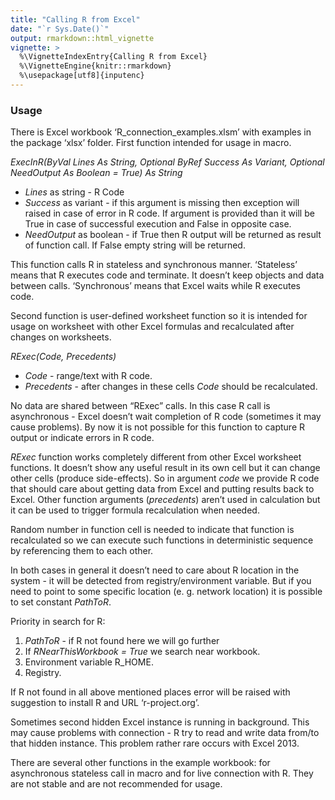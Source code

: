---
title: "Calling R from Excel"
date: "`r Sys.Date()`"
output: rmarkdown::html_vignette
vignette: >
  %\VignetteIndexEntry{Calling R from Excel}
  %\VignetteEngine{knitr::rmarkdown}
  %\usepackage[utf8]{inputenc}
---

### Usage

There is Excel workbook 'R_connection_examples.xlsm' with examples in the package 'xlsx' folder.
First function intended for usage in macro. 

*ExecInR(ByVal Lines As String, Optional ByRef Success As Variant, Optional NeedOutput As Boolean = True) As String*

- *Lines* as string - R Code
- *Success* as variant - if this argument is missing then exception will raised in case of error in R code. If argument is provided than it will be True in case of successful execution and False in opposite case.
- *NeedOutput* as boolean - if True then R output will be returned as result of function call. If False empty string will be returned.

This function calls R in stateless and synchronous manner.
'Stateless' means that R executes code and terminate. It doesn't keep objects and data between calls. 'Synchronous' means that Excel waits while R executes code.

Second function is user-defined worksheet function so it is intended for usage on worksheet with other Excel formulas and recalculated after changes on worksheets.

*RExec(Code, Precedents)*

- *Code* - range/text with R code.
- *Precedents* - after changes in these cells *Code* should be recalculated.

No data are shared between "RExec" calls. In this case R call is asynchronous - Excel doesn't wait completion of R code (sometimes it may cause problems). By now it is not possible for this function to capture R output or indicate errors in R code.

*RExec* function works completely different from other Excel worksheet functions. It doesn't show any useful result in its own cell but it can change other cells (produce side-effects). So in argument *code* we provide R code that should care about getting data from Excel and putting results back to Excel. Other function arguments (*precedents*) aren't used in calculation but it can be used to trigger formula recalculation when needed. 

Random number in function cell is needed to indicate that function is recalculated so we can execute such functions in deterministic sequence by referencing them to each other.

In both cases in general it doesn't need to care about R location in the system - it will be detected from registry/environment variable. 
But if you need to point to some specific location (e. g. network location) it is possible to set constant *PathToR*.

Priority in search for R:

1. *PathToR* - if R not found here we will go further
2. If *RNearThisWorkbook = True* we search near workbook.
3. Environment variable R_HOME.
4. Registry.

If R not found in all above mentioned places error will be raised with suggestion to install R and URL 'r-project.org'.

Sometimes second hidden Excel instance is running in background. This may cause problems with connection - R try to read and write data from/to that hidden instance. This problem rather rare occurs with Excel 2013. 

There are several other functions in the example workbook: for asynchronous stateless call in macro and for live connection with R. They are not stable and are not recommended for usage.

